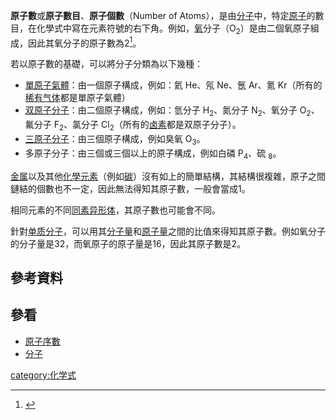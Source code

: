 '''原子數'''或'''原子數目'''、'''原子個數'''（Number of Atoms），是由[[分子|分子]]中，特定[[原子|原子]]的數目，在化學式中寫在元素符號的右下角。例如，[[氧|氧]]分子（O<sub>2</sub>）是由二個氧原子組成，因此其氧分子的原子數為2<ref>{{Citation|title=Determination of Chlorine in Oxygen From Solid Chemical Oxygen Generators|publisher=SAE Internationally|doi=10.4271/arp1320}}</ref>。

若以原子數的基礎，可以將分子分類為以下幾種：
*[[單原子氣體|單原子氣體]]：由一個原子構成，例如：氦 He、氖 Ne、氬 Ar、氪 Kr（所有的[[稀有气体|稀有气体]]都是單原子氣體）
*[[双原子分子|双原子分子]]：由二個原子構成，例如：氫分子 H<sub>2</sub>、氮分子 N<sub>2</sub>、氧分子 O<sub>2</sub>、氟分子 F<sub>2</sub>、氯分子 Cl<sub>2</sub>（所有的[[卤素|卤素]]都是双原子分子）。
*[[三原子分子|三原子分子]]：由三個原子構成，例如臭氧 O<sub>3</sub>。
*多原子分子：由三個或三個以上的原子構成，例如白磷 P<sub>4</sub>、硫 <sub>8</sub>。

[[金属|金属]]以及其他[[化學元素|化學元素]]（例如[[碳|碳]]）沒有如上的簡單結構，其結構很複雜，原子之間鏈結的個數也不一定，因此無法得知其原子數，一般會當成1。

相同元素的不同[[同素异形体|同素异形体]]，其原子數也可能會不同。

針對[[单质分子|单质分子]]，可以用其[[分子量|分子量]]和[[原子量|原子量]]之間的比值來得知其原子數。例如氧分子的分子量是32，而氧原子的原子量是16，因此其原子數是2。
==參考資料==
{{reflist}}
==參看==
*[[原子序數|原子序數]]
*[[分子|分子]]
{{化學小作品}}
[[category:化学式|category:化学式]]